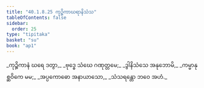 ```yaml
---
title: "40.1.8.25 ကုဉ္စိကာဃရာနိသံသ"
tableOfContents: false
sidebar:
  order: 25
type: "tipitaka"
basket: "su"
book: "ap1"
---
```



<DynamicBreadcrumb />

<Division number="155" book="ap1" e="ch" v="20" p="364">

<Paragraph number="4452" type="verses" book="ap1">
_ကုဉ္စိကာနံ ဃရေ ဒတွာ,_  
_ဗုဒ္ဓေ သံဃေ ဂဏုတ္တမေ;_  
_ဒွါနိသံသေ အနုဘောမိ,_  
_ကမ္မာနုစ္ဆဝိကေ မမ;_  
_အပ္ပကောဓော အနာယာသော,_  
_သံသရန္တော ဘဝေ အဟံ._
</Paragraph>
</Division>